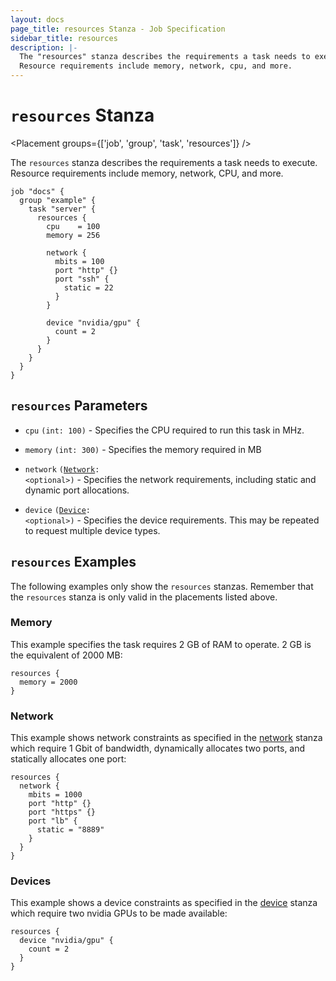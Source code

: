 ```yaml
---
layout: docs
page_title: resources Stanza - Job Specification
sidebar_title: resources
description: |-
  The "resources" stanza describes the requirements a task needs to execute.
  Resource requirements include memory, network, cpu, and more.
---
```


# `resources` Stanza

<Placement groups={['job', 'group', 'task', 'resources']} />

The `resources` stanza describes the requirements a task needs to execute.
Resource requirements include memory, network, CPU, and more.

```hcl
job "docs" {
  group "example" {
    task "server" {
      resources {
        cpu    = 100
        memory = 256

        network {
          mbits = 100
          port "http" {}
          port "ssh" {
            static = 22
          }
        }

        device "nvidia/gpu" {
          count = 2
        }
      }
    }
  }
}
```

## `resources` Parameters

- `cpu` `(int: 100)` - Specifies the CPU required to run this task in MHz.

- `memory` `(int: 300)` - Specifies the memory required in MB

- `network` <code>([Network][]: &lt;optional&gt;)</code> - Specifies the network
  requirements, including static and dynamic port allocations.

- `device` <code>([Device][]: &lt;optional&gt;)</code> - Specifies the device
  requirements. This may be repeated to request multiple device types.

## `resources` Examples

The following examples only show the `resources` stanzas. Remember that the
`resources` stanza is only valid in the placements listed above.

### Memory

This example specifies the task requires 2 GB of RAM to operate. 2 GB is the
equivalent of 2000 MB:

```hcl
resources {
  memory = 2000
}
```

### Network

This example shows network constraints as specified in the [network][] stanza
which require 1 Gbit of bandwidth, dynamically allocates two ports, and
statically allocates one port:

```hcl
resources {
  network {
    mbits = 1000
    port "http" {}
    port "https" {}
    port "lb" {
      static = "8889"
    }
  }
}
```

### Devices

This example shows a device constraints as specified in the [device][] stanza
which require two nvidia GPUs to be made available:

```hcl
resources {
  device "nvidia/gpu" {
    count = 2
  }
}
```

[network]: /docs/job-specification/network 'Nomad network Job Specification'
[device]: /docs/job-specification/device 'Nomad device Job Specification'
